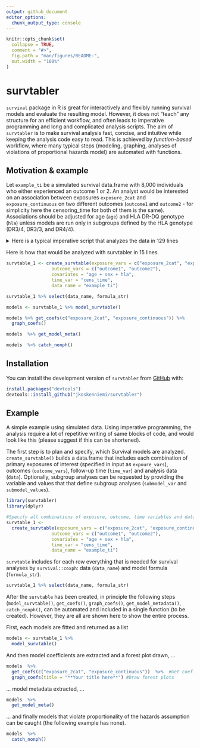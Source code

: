 ---
output: github_document
editor_options: 
  chunk_output_type: console
---

<!-- README.md is generated from README.Rmd. Please edit that file -->

```{r, include = FALSE}
knitr::opts_chunk$set(
  collapse = TRUE,
  comment = "#>",
  fig.path = "man/figures/README-",
  out.width = "100%"
)
```

# survtabler

<!-- badges: start -->
<!-- badges: end -->

`survival` package in R is great for interactively and flexibly running survival models and evaluate the resulting model. However, it does not "teach" any structure for an efficient workflow, and often leads to imperative programming and long and complicated analysis scripts. The aim of `survtabler` is to make survival analysis fast, concise, and intuitive while keeping the analysis code easy to read. This is achieved by *function-based* workflow, where many typical steps (modeling, graphing, analyses of violations of proportional hazards model) are automated with functions.


## Motivation & example

Let `example_ti` be a simulated survival data.frame with 8,000 individuals who either experienced an outcome 1 or 2. An analyst would be interested on an association between exposures `exposure_2cat` and `exposure_continuous` on two different outcomes (`outcome1` and `outcome2` - for simplicity here the censoring_time for both of them is the same). Associations should be adjusted for age (`age`) and HLA DR-DQ genotype (`hla`) unless models are run only in subgroups defined by the HLA genotype (DR3/4, DR3/3, and DR4/4). 

<details>
<summary> Here is a typical imperative script that analyzes the data in 129 lines </summary> -->

```{r eval = FALSE}
library(dplyr)
library(survival)
library(survtabler)
library(stringr)
library(broom)
library(ggplot2)
library(scales)

# Create subgroups used in analyses
example_ti_hla33 <- example_ti %>% filter(hla == "DR3/3") 
example_ti_hla34 <- example_ti %>% filter(hla == "DR3/4") 
example_ti_hla44 <- example_ti %>% filter(hla == "DR4/4") 

# Make models
model_outcome1_exposure2cat_hla33 <- coxph(formula = Surv(cens_time, outcome1) ~ exposure_2cat + age + sex, data = example_ti_hla33)
model_outcome1_exposure2cat_hla34 <- coxph(formula = Surv(cens_time, outcome1) ~ exposure_2cat + age + sex, data = example_ti_hla34)
model_outcome1_exposure2cat_hla44 <- coxph(formula = Surv(cens_time, outcome1) ~ exposure_2cat + age + sex, data = example_ti_hla44)
model_outcome1_exposurecont_hla33 <- coxph(formula = Surv(cens_time, outcome1) ~ exposure_continuous + age + sex, data = example_ti_hla33)
model_outcome1_exposurecont_hla34 <- coxph(formula = Surv(cens_time, outcome1) ~ exposure_continuous + age + sex, data = example_ti_hla34)
model_outcome1_exposurecont_hla44 <- coxph(formula = Surv(cens_time, outcome1) ~ exposure_continuous + age + sex, data = example_ti_hla44)
model_outcome2_exposure2cat_hla33 <- coxph(formula = Surv(cens_time, outcome2) ~ exposure_2cat + age + sex, data = example_ti_hla33)
model_outcome2_exposure2cat_hla34 <- coxph(formula = Surv(cens_time, outcome2) ~ exposure_2cat + age + sex, data = example_ti_hla34)
model_outcome2_exposure2cat_hla44 <- coxph(formula = Surv(cens_time, outcome2) ~ exposure_2cat + age + sex, data = example_ti_hla44)
model_outcome2_exposurecont_hla33 <- coxph(formula = Surv(cens_time, outcome2) ~ exposure_continuous + age + sex, data = example_ti_hla33)
model_outcome2_exposurecont_hla34 <- coxph(formula = Surv(cens_time, outcome2) ~ exposure_continuous + age + sex, data = example_ti_hla34)
model_outcome2_exposurecont_hla44 <- coxph(formula = Surv(cens_time, outcome2) ~ exposure_continuous + age + sex, data = example_ti_hla44)

#assess models
model_outcome1_exposure2cat_hla33
model_outcome1_exposure2cat_hla34
model_outcome1_exposure2cat_hla44
model_outcome1_exposurecont_hla33
model_outcome1_exposurecont_hla34
model_outcome1_exposurecont_hla44
model_outcome2_exposure2cat_hla33
model_outcome2_exposure2cat_hla34
model_outcome2_exposure2cat_hla44
model_outcome2_exposurecont_hla33
model_outcome2_exposurecont_hla34
model_outcome2_exposurecont_hla44

# Analyze proportional hazards assumptions
cox.zph(model_outcome1_exposure2cat_hla33)
cox.zph(model_outcome1_exposure2cat_hla34)
cox.zph(model_outcome1_exposure2cat_hla44)
cox.zph(model_outcome1_exposurecont_hla33)
cox.zph(model_outcome1_exposurecont_hla34)
cox.zph(model_outcome2_exposure2cat_hla33)
cox.zph(model_outcome2_exposure2cat_hla34)
cox.zph(model_outcome2_exposure2cat_hla44)
cox.zph(model_outcome2_exposurecont_hla33)
cox.zph(model_outcome2_exposurecont_hla34)
cox.zph(model_outcome2_exposurecont_hla44)

# Extract Coefficients
model_outcome1_exposure2cat_hla33_coefs <- tidy(model_outcome1_exposure2cat_hla33) %>% 
  mutate(model = "outcome1_exposure2cat_hla33_coefs")
model_outcome1_exposure2cat_hla34_coefs <- tidy(model_outcome1_exposure2cat_hla34) %>% 
  mutate(model = "outcome1_exposure2cat_hla34_coefs")
model_outcome1_exposure2cat_hla44_coefs <- tidy(model_outcome1_exposure2cat_hla44) %>% 
  mutate(model = "outcome1_exposure2cat_hla44_coefs")
model_outcome1_exposurecont_hla33_coefs <- tidy(model_outcome1_exposurecont_hla33) %>% 
  mutate(model = "outcome1_exposurecont_hla33_coefs")
model_outcome1_exposurecont_hla34_coefs <- tidy(model_outcome1_exposurecont_hla34) %>% 
  mutate(model = "outcome1_exposurecont_hla34_coefs")
model_outcome1_exposurecont_hla44_coefs <- tidy(model_outcome1_exposurecont_hla44) %>% 
  mutate(model = "outcome1_exposurecont_hla44_coefs")
model_outcome2_exposure2cat_hla33_coefs <- tidy(model_outcome2_exposure2cat_hla33) %>% 
  mutate(model = "outcome2_exposure2cat_hla33_coefs")
model_outcome2_exposure2cat_hla34_coefs <- tidy(model_outcome2_exposure2cat_hla34) %>% 
  mutate(model = "outcome2_exposure2cat_hla34_coefs")
model_outcome2_exposure2cat_hla44_coefs <- tidy(model_outcome2_exposure2cat_hla44) %>% 
  mutate(model = "outcome2_exposure2cat_hla44_coefs")
model_outcome2_exposurecont_hla33_coefs <- tidy(model_outcome2_exposurecont_hla33) %>% 
  mutate(model = "outcome2_exposurecont_hla33_coefs")
model_outcome2_exposurecont_hla34_coefs <- tidy(model_outcome2_exposurecont_hla34) %>% 
  mutate(model = "outcome2_exposurecont_hla34_coefs")
model_outcome2_exposurecont_hla44_coefs <- tidy(model_outcome2_exposurecont_hla44) %>% 
  mutate(model = "outcome2_exposurecont_hla44_coefs")

#Merge coefficients
coefficients <- model_outcome1_exposure2cat_hla33_coefs %>% 
  full_join(model_outcome1_exposure2cat_hla34_coefs) %>% 
  full_join(model_outcome1_exposure2cat_hla44_coefs) %>% 
  full_join(model_outcome1_exposurecont_hla33_coefs) %>% 
  full_join(model_outcome1_exposurecont_hla34_coefs) %>% 
  full_join(model_outcome1_exposurecont_hla44_coefs) %>% 
  full_join(model_outcome2_exposure2cat_hla33_coefs) %>% 
  full_join(model_outcome2_exposure2cat_hla34_coefs) %>% 
  full_join(model_outcome2_exposure2cat_hla44_coefs) %>% 
  full_join(model_outcome2_exposurecont_hla33_coefs) %>% 
  full_join(model_outcome2_exposurecont_hla34_coefs) %>% 
  full_join(model_outcome2_exposurecont_hla44_coefs)
  
# Graph 1
coefficients <- coefficients %>%
  filter(term %in% c("exposure_2cat", "exposure_continuous")) %>% 
    mutate(sig = ifelse(p.value < 0.05, 1, 0)) %>% 
    mutate(sig = factor(sig, levels = c(0, 1),
                        labels = c("p>=0.05", "p<0.05"))) %>% 
  mutate(model = str_remove(model, "_coefs")) %>% 
  mutate(model = str_remove(model, "exposure2cat_")) %>% 
  mutate(model = str_remove(model, "exposurecont_")) %>% 
  mutate(outcome = str_extract(model, ".*?_")) %>%
  mutate(outcome = str_remove(outcome, "_")) %>% 
  mutate(hla = str_extract(model, "(?<=_).*")) %>% 
  mutate(hla = case_when(
    hla == "hla33" ~ "HLA DR3/3",
    hla == "hla34" ~ "HLA DR3/4",
    hla == "hla44" ~ "HLA DR4/4"))
  
coefficients %>%
    ggplot(aes(x = term, y = exp(estimate),
               ymin = exp(estimate - 1.96 * std.error),
               ymax = exp(estimate + 1.96 * std.error),
               colour = sig)) +
    geom_pointrange() +
    geom_text(aes(label = paste0(sprintf("%.2f", signif(exp(estimate), 3)), " (",
                                 sprintf("%.2f", signif(exp(estimate - 1.96 * std.error), 3)), ",",
                                 sprintf("%.2f", signif(exp(estimate + 1.96 * std.error), 3)), ")")),
              vjust = -0.5,
              size = 3.75) +
    coord_flip() +
    geom_hline(yintercept = 1, linetype = "dashed", colour = "grey40") +
    ylab("Hazard Ratio") +
    xlab(NULL) +
    theme(legend.position = "none") +
    ggtitle("Association between risk of 2 outcomes and 2 exposures in 3 groups defined by HLA DR genotypes") +
    scale_y_continuous(trans = "log", labels = label_number(max_n = 2)) +
  facet_wrap(~factor(outcome):factor(hla))
```

</details>

Here is how that would be analyzed with survtabler in 15 lines.

```{r eval = FALSE}
survtable_1 <- create_survtable(exposure_vars = c("exposure_2cat", "exposure_continuous"),
                 outcome_vars = c("outcome1", "outcome2"),
                 covariates = "age + sex + hla",
                 time_var = "cens_time",
                 data_name = "example_ti")

survtable_1 %>% select(data_name, formula_str)

models <- survtable_1 %>% model_survtable()

models %>% get_coefs(c("exposure_2cat", "exposure_continuous")) %>% 
  graph_coefs()

models  %>% get_model_meta()

models  %>% catch_nonph()
```


## Installation

You can install the development version of `survtabler` from [GitHub](https://github.com/) with:

```{r eval = FALSE}
install.packages("devtools")
devtools::install_github("jkoskenniemi/survtabler")
```

## Example

A simple example using simulated data. Using imperative programming, the analysis require a lot of repetitive writing of same blocks of code, and would look like this (please suggest if this can be shortened).

The first step is to plan and specify, which Survival models are analyzed. `create_survtable()` builds a data.frame that includes each combination of primary exposures of interest (specified in input as `expoure_vars`), outcomes (`outcome_vars`), follow-up time (`time_var`) and analysis data (`data`). Optionally, subgroup analyses can be requested by providing the variable and values that that define subgroup analyses (`submodel_var` and `submodel_values`).

```{r}
library(survtabler)
library(dplyr)

#Specify all combinations of exposure, outcome, time variables and data_name
survtable_1 <- 
  create_survtable(exposure_vars = c("exposure_2cat", "exposure_continuous"),
                 outcome_vars = c("outcome1", "outcome2"),
                 covariates = "age + sex + hla",
                 time_var = "cens_time",
                 data_name = "example_ti")
```


`survtable` includes for each row everything that is needed for survival analyses by `survival::coxph`: data (`data_name`) and model formula (`formula_str`).

```{r}
survtable_1 %>% select(data_name, formula_str)
```

After the `survtable` has been created, in principle the following steps (`model_survtable()`, `get_coefs()`, `graph_coefs()`, `get_model_metadata()`, `catch_nonph()`, can be automated and included in a single function (to be created). However, they are all are shown here to show the entire process.  

First, each models are fitted and returned as a list
```{r}
models <- survtable_1 %>%  
  model_survtable()
```


And then model coefficients are extracted and a forest plot drawn, ...
```{r}
models  %>%  
  get_coefs(c("exposure_2cat", "exposure_continuous"))  %>%  #Get coefficients for forrest plots
  graph_coefs(title = "**Your title here**") #Draw forest plots
```

... model metadata extracted, ...
```{r}
models  %>%  
  get_model_meta()
```

... and finally models that violate proportionality of the hazards assumption can be caught (the following example has none).
```{r}
models  %>%  
  catch_nonph()
```

